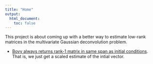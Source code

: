 ```yaml
---
title: "Home"
output:
  html_document:
    toc: false
---
```


This project is about coming up with a better way to estimate low-rank matrices in the multivariate Gaussian deconvolution problem.

* [Bovy always returns rank-1 matrix in same span as initial conditions](check_bovy.html). That is, we just get a scaled estimate of the intial vector.
